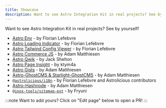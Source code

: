 ```yaml
---
title: Showcase
description: Want to see Astro Integration Kit in real projects? See by yourself!
---
```


Want to see Astro Integration Kit in real projects? See by yourself!

- [Astro Env](https://github.com/florian-lefebvre/astro-env) - by Florian Lefebvre
- [Astro Loading Indicator](https://github.com/florian-lefebvre/astro-loading-indicator) - by Florian Lefebvre
- [Astro Tailwind Config Viewer](https://github.com/florian-lefebvre/astro-tailwind-config-viewer) - by Florian Lefebvre
- [Astro Commerce JS](https://github.com/adammatthiesen/astro-commercejs) - by Adam Matthiesen
- [Astro Qwik](https://github.com/QwikDev/astro) - by Jack Shelton
- [Astro Page Insight](https://github.com/ktym4a/astro-page-insight) - by ktym4a
- [Astro Gists](https://github.com/MatthiesenXYZ/astro-gists) - by Adam Matthiesen
- [Astro-GhostCMS & Starlight-GhostCMS](https://astro-ghostcms.xyz) - by Adam Matthiesen
- [`@astrolicious/i18n`](https://astro-i18n.netlify.app/) - by Florian Lefebvre and Astrolicious contributors
- [Astro-Hashnode](https://github.com/MatthiesenXYZ/astro-hashnode) - by Adam Matthiesen
- [`@inox-tools/sitemap-ext`](https://inox-tools.vercel.app/sitemap-ext) - by Fryuni

:::note
Want to add yours? Click on "Edit page" below to open a PR!
:::
